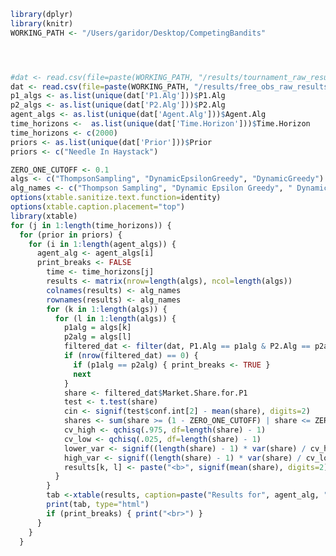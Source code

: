  <style>
   th,td{
     padding:10px;
   }
 </style>


```r
library(dplyr)
library(knitr)
WORKING_PATH <- "/Users/garidor/Desktop/CompetingBandits"




#dat <- read.csv(file=paste(WORKING_PATH, "/results/tournament_raw_results/tournament_experiment_ht_lhr_3_arms_raw.csv", sep=""))
dat <- read.csv(file=paste(WORKING_PATH, "/results/free_obs_raw_results/free_obs_experiment_full_sim_no_info_raw.csv", sep=""))
p1_algs <- as.list(unique(dat['P1.Alg']))$P1.Alg
p2_algs <- as.list(unique(dat['P2.Alg']))$P2.Alg
agent_algs <- as.list(unique(dat['Agent.Alg']))$Agent.Alg
time_horizons <-  as.list(unique(dat['Time.Horizon']))$Time.Horizon
time_horizons <- c(2000)
priors <- as.list(unique(dat['Prior']))$Prior
priors <- c("Needle In Haystack")

ZERO_ONE_CUTOFF <- 0.1
algs <- c("ThompsonSampling", "DynamicEpsilonGreedy", "DynamicGreedy")
alg_names <- c("Thompson Sampling", "Dynamic Epsilon Greedy", " DynamicGreedy")
options(xtable.sanitize.text.function=identity)
options(xtable.caption.placement="top")
library(xtable)
for (j in 1:length(time_horizons)) {
  for (prior in priors) {
    for (i in 1:length(agent_algs)) {
      agent_alg <- agent_algs[i]
      print_breaks <- FALSE
        time <- time_horizons[j]
        results <- matrix(nrow=length(algs), ncol=length(algs))
        colnames(results) <- alg_names
        rownames(results) <- alg_names
        for (k in 1:length(algs)) {
          for (l in 1:length(algs)) {
            p1alg = algs[k]
            p2alg = algs[l]
            filtered_dat <- filter(dat, P1.Alg == p1alg & P2.Alg == p2alg & Warm.Start == 20 & Prior == prior & Agent.Alg == agent_alg & Time.Horizon == time)
            if (nrow(filtered_dat) == 0) {
              if (p1alg == p2alg) { print_breaks <- TRUE }
              next
            }
            share <- filtered_dat$Market.Share.for.P1
            test <- t.test(share)
            cin <- signif(test$conf.int[2] - mean(share), digits=2)
            shares <- sum(share >= (1 - ZERO_ONE_CUTOFF) | share <= ZERO_ONE_CUTOFF, na.rm=TRUE) / nrow(filtered_dat)
            cv_high <- qchisq(.975, df=length(share) - 1)
            cv_low <- qchisq(.025, df=length(share) - 1)
            lower_var <- signif((length(share) - 1) * var(share) / cv_high, digits=2)
            high_var <- signif((length(share) - 1) * var(share) / cv_low, digits=2)
            results[k, l] <- paste("<b>", signif(mean(share), digits=2), "</b> +/-", cin, "<br>", signif(var(share), digits=2), paste("(", lower_var, ", ", high_var, ")", sep=""), "<br>", "Extreme Shares:", 100*signif(shares, digits=2), "%")
          }
        }
        tab <-xtable(results, caption=paste("Results for", agent_alg, "t =", time, prior, "200 free obs", "K =", 10))
        print(tab, type="html")
        if (print_breaks) { print("<br>") }
      }
    }
  }


```

